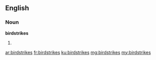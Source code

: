 ==English==

===Noun===
'''birdstrikes'''

# {{plural of|birdstrike}}

[[ar:birdstrikes]]
[[fr:birdstrikes]]
[[ku:birdstrikes]]
[[mg:birdstrikes]]
[[my:birdstrikes]]